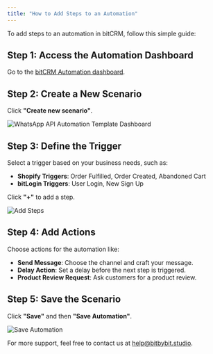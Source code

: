 ```yaml
---
title: "How to Add Steps to an Automation"
---
```


To add steps to an automation in bitCRM, follow this simple guide:

## Step 1: Access the Automation Dashboard

Go to the [bitCRM Automation dashboard](https://app.bitbybit.studio).

## Step 2: Create a New Scenario

Click **"Create new scenario"**.

<img
  src="https://www.bitbybit.studio/wp-content/uploads/2023/07/WhatsApp-API-Automation-Template-Dashboard.png"
  alt="WhatsApp API Automation Template Dashboard"
/>

## Step 3: Define the Trigger

Select a trigger based on your business needs, such as:

- **Shopify Triggers**: Order Fulfilled, Order Created, Abandoned Cart
- **bitLogin Triggers**: User Login, New Sign Up

Click **"+"** to add a step.

<img
  src="https://www.bitbybit.studio/wp-content/uploads/2023/07/add-steps.png"
  alt="Add Steps"
/>

## Step 4: Add Actions

Choose actions for the automation like:

- **Send Message**: Choose the channel and craft your message.
- **Delay Action**: Set a delay before the next step is triggered.
- **Product Review Request**: Ask customers for a product review.

## Step 5: Save the Scenario

Click **"Save"** and then **"Save Automation"**.

<img
  src="https://www.bitbybit.studio/wp-content/uploads/2023/07/save-automation.png"
  alt="Save Automation"
/>

For more support, feel free to contact us at help@bitbybit.studio.

